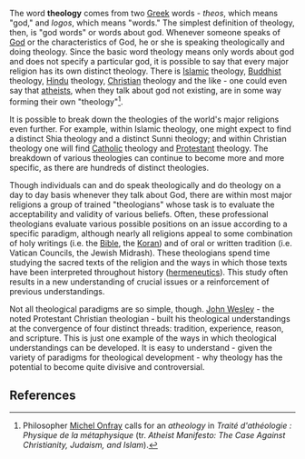 {{subpages}}
The word '''theology''' comes from two [[Greek]] words - ''theos'', which means "god," and ''logos'', which means "words."  The simplest definition of theology, then, is "god words" or words about god.  Whenever someone speaks of [[God]] or the characteristics of God, he or she is speaking theologically and doing theology.  Since the basic word theology means only words about god and does not specify a particular god, it is possible to say that every major religion has its own distinct theology.  There is [[Islam]]ic theology, [[Buddhism|Buddhist]] theology, [[Hinduism|Hindu]] theology, [[Christianity|Christian]] theology and the like - one could even say that [[Atheism|atheist]]s, when they talk about god not existing, are in some way forming their own "theology"<ref>Philosopher [[Michel Onfray]] calls for an ''atheology'' in ''Traité d'athéologie : Physique de la métaphysique'' (tr. ''Atheist Manifesto: The Case Against Christianity, Judaism, and Islam'').</ref>.

It is possible to break down the theologies of the world's major religions even further.  For example, within Islamic theology, one might expect to find a distinct Shia theology and a distinct Sunni theology; and within Christian theology one will find [[Catholicism|Catholic]] theology and [[Protestantism|Protestant]] theology.  The breakdown of various theologies can continue to become more and more specific, as there are hundreds of distinct theologies.

Though individuals can and do speak theologically and do theology on a day to day basis whenever they talk about God, there are within most major religions a group of trained "theologians" whose task is to evaluate the acceptability and validity of various beliefs.  Often, these professional theologians evaluate various possible positions on an issue according to a specific paradigm, although nearly all religions appeal to some combination of holy writings (i.e. the [[Bible]], the [[Koran]]) and of oral or written tradition (i.e. Vatican Councils, the Jewish Midrash).  These theologians spend time studying the sacred texts of the religion and the ways in which those texts have been interpreted throughout history ([[hermeneutics]]).  This study often results in a new understanding of crucial issues or a reinforcement of previous understandings.

Not all theological paradigms are so simple, though.  [[John Wesley]] - the noted Protestant Christian theologian - built his theological understandings at the convergence of four distinct threads: tradition, experience, reason, and scripture.  This is just one example of the ways in which theological understandings can be developed.  It is easy to understand - given the variety of paradigms for theological development - why theology has the potential to become quite divisive and controversial.

== References ==
<references />